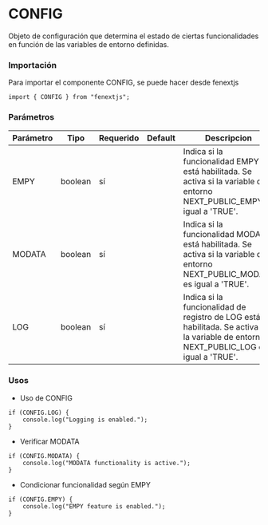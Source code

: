 # CONFIG

Objeto de configuración que determina el estado de ciertas funcionalidades en función de las variables de entorno definidas.

### Importación

Para importar el componente CONFIG, se puede hacer desde fenextjs

```tsx copy
import { CONFIG } from "fenextjs";
```

### Parámetros

| Parámetro | Tipo | Requerido | Default | Descripcion |
| --------- | ---- | --------- | ------- | ----------- |
| EMPY | boolean | sí |  | Indica si la funcionalidad EMPY está habilitada. Se activa si la variable de entorno NEXT_PUBLIC_EMPY es igual a 'TRUE'. |
| MODATA | boolean | sí |  | Indica si la funcionalidad MODATA está habilitada. Se activa si la variable de entorno NEXT_PUBLIC_MODATA es igual a 'TRUE'. |
| LOG | boolean | sí |  | Indica si la funcionalidad de registro de LOG está habilitada. Se activa si la variable de entorno NEXT_PUBLIC_LOG es igual a 'TRUE'. |
### Usos

- Uso de CONFIG

```tsx copy
if (CONFIG.LOG) {
    console.log("Logging is enabled.");
}
```

- Verificar MODATA

```tsx copy
if (CONFIG.MODATA) {
    console.log("MODATA functionality is active.");
}
```

- Condicionar funcionalidad según EMPY

```tsx copy
if (CONFIG.EMPY) {
    console.log("EMPY feature is enabled.");
}
```


